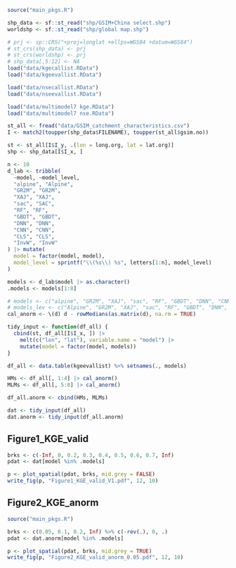 ```r
source("main_pkgs.R")

shp_data <- sf::st_read("shp/GSIM+China select.shp")
worldshp <- sf::st_read("shp/global map.shp")

# prj <- sp::CRS("+proj=longlat +ellps=WGS84 +datum=WGS84")
# st_crs(shp_data) <- prj
# st_crs(worldshp) <- prj
# shp_data[,5:12] <- NA
load("data/kgecallist.RData")
load("data/kgeevallist.RData")

load("data/nsecallist.RData")
load("data/nseevallist.RData")

load("data/multimodel7 kge.RData")
load("data/multimodel7 nse.RData")

st_all <- fread("data/GSIM_catchment_characteristics.csv")
I <- match2(toupper(shp_data$FILENAME), toupper(st_all$gsim.no))

st <- st_all[I$I_y, .(lon = long.org, lat = lat.org)]
shp <- shp_data[I$I_x, ]
```

```r
n <- 10
d_lab <- tribble(
  ~model, ~model_level,
  "alpine", "Alpine",
  "GR2M", "GR2M",
  "XAJ", "XAJ",
  "sac", "SAC",
  "RF", "RF",
  "GBDT", "GBDT",
  "DNN", "DNN",
  "CNN", "CNN",
  "CLS", "CLS",
  "InvW", "InvW"
) |> mutate(
  model = factor(model, model),
  model_level = sprintf("\\(%s\\) %s", letters[1:n], model_level)
)

models <- d_lab$model |> as.character()
.models <- models[1:8]

# models <- c("alpine", "GR2M", "XAJ", "sac", "RF", "GBDT", "DNN", "CNN", "CLS", "InvW")
# models_lev <- c("Alpine", "GR2M", "XAJ", "sac", "RF", "GBDT", "DNN", "CNN", "CLS", "InvW")
cal_anorm <- \(d) d - rowMedians(as.matrix(d), na.rm = TRUE)

tidy_input <- function(df_all) {
  cbind(st, df_all[I$I_x, ]) |>
    melt(c("lon", "lat"), variable.name = "model") |>
    mutate(model = factor(model, models))
}

df_all <- data.table(kgeevallist) %>% setnames(., models)

HMs <- df_all[, 1:4] |> cal_anorm()
MLMs <- df_all[, 5:8] |> cal_anorm()

df_all.anorm <- cbind(HMs, MLMs)

dat <- tidy_input(df_all)
dat.anorm <- tidy_input(df_all.anorm)
```

## Figure1_KGE_valid

```r
brks <- c(-Inf, 0, 0.2, 0.3, 0.4, 0.5, 0.6, 0.7, Inf)
pdat <- dat[model %in% .models]

p <- plot_spatial(pdat, brks, mid.grey = FALSE)
write_fig(p, "Figure1_KGE_valid_V1.pdf", 12, 10)
```

## Figure2_KGE_anorm

```r
source("main_pkgs.R")

brks <- c(0.05, 0.1, 0.2, Inf) %>% c(-rev(.), 0, .)
pdat <- dat.anorm[model %in% .models]

p <- plot_spatial(pdat, brks, mid.grey = TRUE)
write_fig(p, "Figure2_KGE_valid_anorm_0.05.pdf", 12, 10)
```
